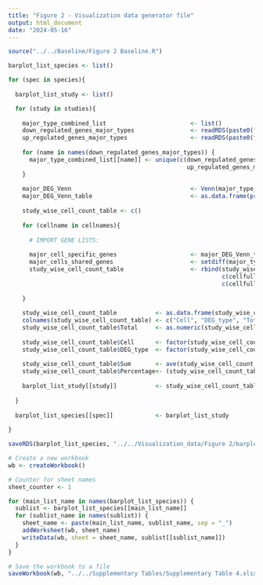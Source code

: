 ```yaml
---
title: "Figure 2 - Visualization data generator file"
output: html_document
date: "2024-05-16"
---
```


```r

source("../../Baseline/Figure 2 Baseline.R")

```

```r

barplot_list_species <- list()

for (spec in species){
  
  barplot_list_study <- list()

  for (study in studies){
    
    major_type_combined_list                        <- list()
    down_regulated_genes_major_types                <- readRDS(paste0(folder_name, study, "/", study, FDR, "_original_", spec, "_DRGenes.rds"))
    up_regulated_genes_major_types                  <- readRDS(paste0(folder_name, study, "/", study, FDR, "_original_", spec, "_URGenes.rds"))
    
    for (name in names(down_regulated_genes_major_types)) {
      major_type_combined_list[[name]] <- unique(c(down_regulated_genes_major_types[[name]], 
                                                   up_regulated_genes_major_types[[name]]))
    }
    
    major_DEG_Venn                                  <- Venn(major_type_combined_list)
    major_DEG_Venn_table                            <- as.data.frame(process_region_data(major_DEG_Venn))
    
    study_wise_cell_count_table <- c()
    
    for (cellname in cellnames){
    
      # IMPORT GENE LISTS:
      
      major_cell_specific_genes                     <- major_DEG_Venn_table[major_DEG_Venn_table$name == cellname, ]$item[[1]]
      major_cells_shared_genes                      <- setdiff(major_type_combined_list[[cellname]], major_cell_specific_genes)
      study_wise_cell_count_table                   <- rbind(study_wise_cell_count_table, 
                                                             c(cellfullnames[[cellname]], "Cell type specific DEG", length(major_cell_specific_genes)),
                                                             c(cellfullnames[[cellname]], "Shared DEG",             length(major_cells_shared_genes)))
      
    }
    
    study_wise_cell_count_table           <- as.data.frame(study_wise_cell_count_table)
    colnames(study_wise_cell_count_table) <- c("Cell", "DEG_type", "Total")
    study_wise_cell_count_table$Total     <- as.numeric(study_wise_cell_count_table$Total)
    
    study_wise_cell_count_table$Cell      <- factor(study_wise_cell_count_table$Cell, levels = rev(cellfullnames_factor))
    study_wise_cell_count_table$DEG_type  <- factor(study_wise_cell_count_table$DEG_type, levels = c("Shared DEG", "Cell type specific DEG"))
    
    study_wise_cell_count_table$Sum       <- ave(study_wise_cell_count_table$Total, study_wise_cell_count_table$Cell, FUN = sum)
    study_wise_cell_count_table$Percentage<- (study_wise_cell_count_table$Total/study_wise_cell_count_table$Sum)*100
    
    barplot_list_study[[study]]           <- study_wise_cell_count_table
  
  }
  
  barplot_list_species[[spec]]            <- barplot_list_study
  
}

```

```r
saveRDS(barplot_list_species, "../../Visualization_data/Figure 2/barplot_list_species.rds")
```

```r

# Create a new workbook
wb <- createWorkbook()

# Counter for sheet names
sheet_counter <- 1

for (main_list_name in names(barplot_list_species)) {
  sublist <- barplot_list_species[[main_list_name]]
  for (sublist_name in names(sublist)) {
    sheet_name <- paste(main_list_name, sublist_name, sep = "_")
    addWorksheet(wb, sheet_name)
    writeData(wb, sheet = sheet_name, sublist[[sublist_name]])
  }
}

# Save the workbook to a file
saveWorkbook(wb, "../../Supplementary Tables/Supplementary Table 4.xlsx", overwrite = TRUE)

```

